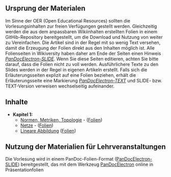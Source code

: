 

== Ursprung der Materialen ==
Im Sinne der OER (Open Educational Resources) sollten die Vorlesungsinhalten zur freien Verfügungen gestellt werden. Gleichzeitig werden die aus dem anpassbaren Wikiinhalten erstellten Folien in einem GitHib-Repository bereitgestellt, um die Download und Nutzung von weiter zu Vereinfachen. Die Artikel sind in der Regel mit so wenig Text versehen, damit die Erzeugung der Folien direkt aus den Inhalten möglich ist. Alle Folienseiten in Wikiversity haben daher am Ende der Seiten einen Hinweis ''[https://de.wikiversity.org/wiki/PanDocElectron-Presentatio PanDocElectron-SLIDE]''. Wenn Sie diese Seiten editieren, achten Sie bitte darauf, dass die Folien nicht zu voll werden. Ausführlichere Texte zu den Slides werden in der Regel in eigenen Artikeln erstellt. Falls sich die Erläuterungsseiten explizit auf eine Folien beziehen, erhält die Erläuterungsseite eine Markierung ''[https://de.wikiversity.org/wiki/PanDocElectron-Presentatio PanDocElectron-TEXT]'' und SLIDE- bzw. TEXT-Version verweisen wechselseitig aufeinander.

== Inhalte ==

* '''Kapitel 1:'''
** [https://de.wikiversity.org/wiki/Normen,_Metriken,_Topologie Normen, Metriken, Topologie] - ([[FA1/topologie1/Normen_Metriken_Topologie_reveal.html|Folien]])
** [https://de.wikiversity.org/wiki/Netze_(Mathematik Netze] - ([[FA1/Netze/Netze_reveal.html|Folien]])
** [https://de.wikiversity.org/wiki/Lineare_Abbildung Lineare Abbildung] ([[FA1/Lineare_Abbildung/Lineare_Abbildung_reveal.html|Folien]])

== Nutzung der Materialien für Lehrveranstaltungen ==
Die Vorlesung wird in einem PanDoc-Folien-Format ([https://de.wikiversity.org/wiki/PanDocElectron-Presentatio PanDocElectron-SLIDE]) bereitgestellt, das mit dem Werkzeug [http://niebert.github.io/PanDocElectron PanDocElectron] online in Präsentationfolien
